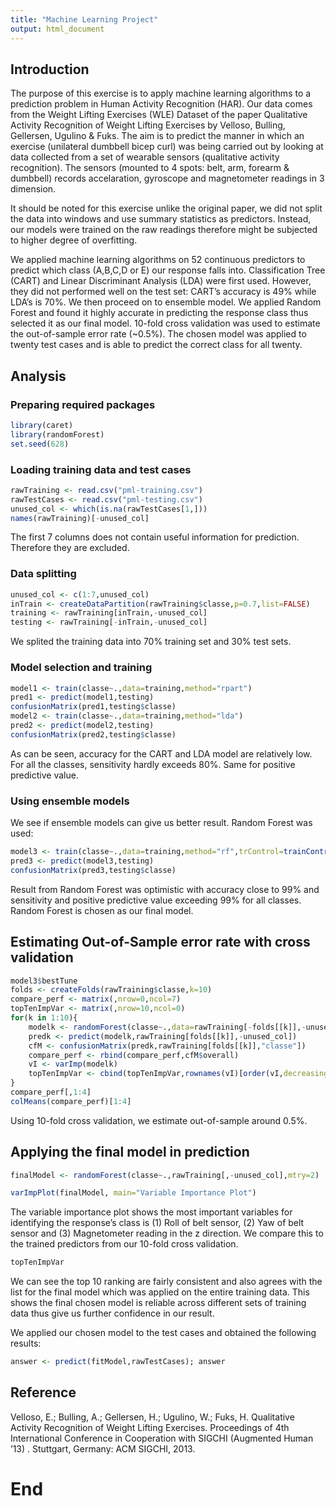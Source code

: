 ```yaml
---
title: "Machine Learning Project"
output: html_document
---
```


## Introduction
The purpose of this exercise is to apply machine learning algorithms to a prediction problem in Human Activity Recognition (HAR). Our data comes from the Weight Lifting Exercises (WLE) Dataset of the paper Qualitative Activity Recognition of Weight Lifting Exercises by Velloso, Bulling, Gellersen, Ugulino & Fuks. The aim is to predict the manner in which an exercise (unilateral dumbbell bicep curl) was being carried out by looking at data collected from a set of wearable sensors (qualitative activity recognition). The sensors (mounted to 4 spots: belt, arm, forearm & dumbbell) records accelaration, gyroscope and magnetometer readings in 3 dimension. 

It should be noted for this exercise unlike the original paper, we did not split the data into windows and use summary statistics as predictors. Instead, our models were trained on the raw readings therefore might be subjected to higher degree of overfitting. 

We applied machine learning algorithms on 52 continuous predictors to predict which class (A,B,C,D or E) our response falls into. Classification Tree (CART) and Linear Discriminant Analysis (LDA) were first used. However, they did not performed well on the test set: CART's accuracy is 49% while LDA's is 70%. We then proceed on to ensemble model. We applied Random Forest and found it highly accurate in predicting the response class thus selected it as our final model. 10-fold cross validation was used to estimate the out-of-sample error rate (~0.5%). The chosen model was applied to twenty test cases and is able to predict the correct class for all twenty.
  
## Analysis
### Preparing required packages
```r
library(caret)
library(randomForest)
set.seed(628)
```

### Loading training data and test cases
```r
rawTraining <- read.csv("pml-training.csv")
rawTestCases <- read.csv("pml-testing.csv")
unused_col <- which(is.na(rawTestCases[1,]))
names(rawTraining)[-unused_col]
```
The first 7 columns does not contain useful information for prediction. Therefore they are excluded.

### Data splitting
```r
unused_col <- c(1:7,unused_col)
inTrain <- createDataPartition(rawTraining$classe,p=0.7,list=FALSE)
training <- rawTraining[inTrain,-unused_col]
testing <- rawTraining[-inTrain,-unused_col]
```
We splited the training data into 70% training set and 30% test sets.

### Model selection and training
```r
model1 <- train(classe~.,data=training,method="rpart")
pred1 <- predict(model1,testing)
confusionMatrix(pred1,testing$classe)
model2 <- train(classe~.,data=training,method="lda")
pred2 <- predict(model2,testing)
confusionMatrix(pred2,testing$classe)
```
As can be seen, accuracy for the CART and LDA model are relatively low. For all the classes, sensitivity hardly exceeds 80%. Same for positive predictive value.

### Using ensemble models
We see if ensemble models can give us better result. Random Forest was used:
```r
model3 <- train(classe~.,data=training,method="rf",trControl=trainControl(method="oob"))
pred3 <- predict(model3,testing)
confusionMatrix(pred3,testing$classe)
```
Result from Random Forest was optimistic with accuracy close to 99% and sensitivity and positive predictive value exceeding 99% for all classes. Random Forest is chosen as our final model.
  
## Estimating Out-of-Sample error rate with cross validation
```r
model3$bestTune
folds <- createFolds(rawTraining$classe,k=10)
compare_perf <- matrix(,nrow=0,ncol=7)
topTenImpVar <- matrix(,nrow=10,ncol=0)
for(k in 1:10){
    modelk <- randomForest(classe~.,data=rawTraining[-folds[[k]],-unused_col],mtry=2)
    predk <- predict(modelk,rawTraining[folds[[k]],-unused_col])
    cfM <- confusionMatrix(predk,rawTraining[folds[[k]],"classe"])
    compare_perf <- rbind(compare_perf,cfM$overall)
    vI <- varImp(modelk)
    topTenImpVar <- cbind(topTenImpVar,rownames(vI)[order(vI,decreasing=TRUE)][1:10])
}
compare_perf[,1:4]
colMeans(compare_perf)[1:4]
```
Using 10-fold cross validation, we estimate out-of-sample around 0.5%.
  
## Applying the final model in prediction
```r
finalModel <- randomForest(classe~.,rawTraining[,-unused_col],mtry=2)
```
```r
varImpPlot(finalModel, main="Variable Importance Plot")
```

The variable importance plot shows the most important variables for identifying the response's class is (1) Roll of belt sensor, (2) Yaw of belt sensor and (3) Magnetometer reading in the z direction. We compare this to the trained predictors from our 10-fold cross validation.

```r
topTenImpVar
```
We can see the top 10 ranking are fairly consistent and also agrees with the list for the final model which was applied on the entire training data. This shows the final chosen model is reliable across different sets of training data thus give us further confidence in our result.
  
We applied our chosen model to the test cases and obtained the following results:
```r
answer <- predict(fitModel,rawTestCases); answer
```
  
## Reference
Velloso, E.; Bulling, A.; Gellersen, H.; Ugulino, W.; Fuks, H. Qualitative Activity Recognition of Weight Lifting Exercises. Proceedings of 4th International Conference in Cooperation with SIGCHI (Augmented Human '13) . Stuttgart, Germany: ACM SIGCHI, 2013.
  
# End